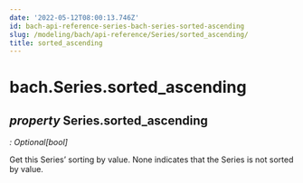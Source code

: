 ```yaml
---
date: '2022-05-12T08:00:13.746Z'
id: bach-api-reference-series-bach-series-sorted-ascending
slug: /modeling/bach/api-reference/Series/sorted_ascending/
title: sorted_ascending
---
```


# bach.Series.sorted_ascending

<div className="property">

## <span className="type-annotation"><em>property </em></span> <span className="additional-name">Series.</span><span className="name">sorted_ascending</span>

<span className="type-annotation"><em>

: Optional[bool]

</em></span> 


<div className="content">

Get this Series’ sorting by value. None indicates that the Series is not sorted by value.


</div>


</div>
